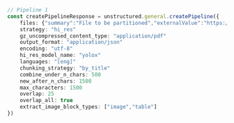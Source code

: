 ```typescript index.ts
// Pipeline 1
const createPipelineResponse = unstructured.general.createPipeline({
    files: {"summary":"File to be partitioned","externalValue":"https://github.com/Unstructured-IO/unstructured/blob/98d3541909f64290b5efb65a226fc3ee8a7cc5ee/example-docs/layout-parser-paper.pdf"}
    strategy: "hi_res"
    gz_uncompressed_content_type: "application/pdf"
    output_format: "application/json"
    encoding: "utf-8"
    hi_res_model_name: "yolox"
    languages: "[eng]"
    chunking_strategy: "by_title"
    combine_under_n_chars: 500
    new_after_n_chars: 1500
    max_characters: 1500
    overlap: 25
    overlap_all: true
    extract_image_block_types: ["image","table"]
})
```